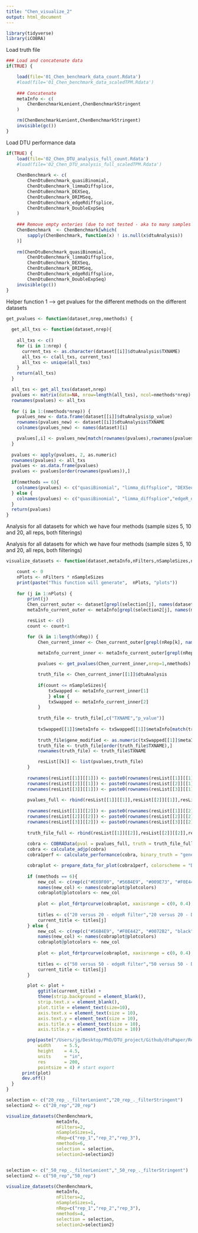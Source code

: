 ```yaml
---
title: "Chen_visualize_2"
output: html_document
---
```


```r
library(tidyverse)
library(iCOBRA)
```

Load truth file

```r
### Load and concatenate data
if(TRUE) {

    load(file='01_Chen_benchmark_data_count.Rdata')
    #load(file='01_Chen_benchmark_data_scaledTPM.Rdata')
    
    ### Concatenate
    metaInfo <- c(
        ChenBenchmarkLenient,ChenBenchmarkStringent
    )

    rm(ChenBenchmarkLenient,ChenBenchmarkStringent)
    invisible(gc()) 
}
```

Load DTU performance data

```r
if(TRUE) {
    load(file='02_Chen_DTU_analysis_full_count.Rdata')
    #load(file='02_Chen_DTU_analysis_full_scaledTPM.Rdata')
  
    ChenBenchmark <- c(
        ChenDtuBenchmark_quasiBinomial,
        ChenDtuBenchmark_limmaDiffsplice,
        ChenDtuBenchmark_DEXSeq,
        ChenDtuBenchmark_DRIMSeq,
        ChenDtuBenchmark_edgeRdiffsplice,
        ChenDtuBenchmark_DoubleExpSeq
    )
    
    ### Remove empty enteries (due to not tested - aka to many samples for reasonable runtime)
    ChenBenchmark  <- ChenBenchmark[which(
        sapply(ChenBenchmark, function(x) ! is.null(x$dtuAnalysis))
    )]
    
    rm(ChenDtuBenchmark_quasiBinomial,
        ChenDtuBenchmark_limmaDiffsplice,
        ChenDtuBenchmark_DEXSeq,
        ChenDtuBenchmark_DRIMSeq,
        ChenDtuBenchmark_edgeRdiffsplice,
        ChenDtuBenchmark_DoubleExpSeq)
    invisible(gc())
}
```

Helper function 1 --> get pvalues for the different methods on the different datasets

```r
get_pvalues <- function(dataset,nrep,nmethods) {
  
  get_all_txs <- function(dataset,nrep){
  
    all_txs <- c()
    for (i in 1:nrep) {
      current_txs <- as.character(dataset[[i]]$dtuAnalysis$TXNAME)
      all_txs <- c(all_txs, current_txs)
      all_txs <- unique(all_txs)
    }
    return(all_txs)
  }

  all_txs <- get_all_txs(dataset,nrep)
  pvalues <- matrix(data=NA, nrow=length(all_txs), ncol=nmethods*nrep)
  rownames(pvalues) <- all_txs
  
  for (i in 1:(nmethods*nrep)) {
    pvalues_new <- data.frame(dataset[[i]]$dtuAnalysis$p_value)
    rownames(pvalues_new) <- dataset[[i]]$dtuAnalysis$TXNAME
    colnames(pvalues_new) <- names(dataset)[i]

    pvalues[,i] <- pvalues_new[match(rownames(pvalues),rownames(pvalues_new)),1]
  }
  
  pvalues <- apply(pvalues, 2, as.numeric)
  rownames(pvalues) <- all_txs
  pvalues <- as.data.frame(pvalues)
  pvalues <- pvalues[order(rownames(pvalues)),]
  
  if(nmethods == 6){
    colnames(pvalues) <- c("quasiBinomial", "limma_diffsplice", "DEXSeq", "DRIMSeq","edgeR_diffsplice", "DoubleExpSeq")
  } else {
    colnames(pvalues) <- c("quasiBinomial", "limma_diffsplice","edgeR_diffsplice", "DoubleExpSeq")
  }
  return(pvalues)
}
```


Analysis for all datasets for which we have four methods (sample sizes 5, 10 and 20, all reps, both filterings)


Analysis for all datasets for which we have four methods (sample sizes 5, 10 and 20, all reps, both filterings)

```r
visualize_datasets <- function(dataset,metaInfo,nFilters,nSampleSizes,nRep,nmethods,selection,selection2) {

    count <- 0
    nPlots <- nFilters * nSampleSizes
    print(paste("This function will generate",  nPlots, "plots"))
  
    for (j in 1:nPlots) {
        print(j)
        Chen_current_outer <- dataset[grepl(selection[j], names(dataset))]
        metaInfo_current_outer <- metaInfo[grepl(selection2[j], names(metaInfo))]

        resList <- c()
        count <- count+1

        for (k in 1:length(nRep)) {
            Chen_current_inner <- Chen_current_outer[grepl(nRep[k], names(Chen_current_outer))]

            metaInfo_current_inner <- metaInfo_current_outer[grepl(nRep[k], names(metaInfo_current_outer))]
    
            pvalues <- get_pvalues(Chen_current_inner,nrep=1,nmethods)

            truth_file <- Chen_current_inner[[1]]$dtuAnalysis
    
            if(count <= nSampleSizes){
                txSwapped <- metaInfo_current_inner[1]          
                } else {
                txSwapped <- metaInfo_current_inner[2]
            }
    
            truth_file <- truth_file[,c("TXNAME","p_value")]
    
            txSwapped[[1]]$metaInfo <- txSwapped[[1]]$metaInfo[match(truth_file$TXNAME,txSwapped[[1]]$metaInfo$TXNAME),]
    
            truth_file$gene_modified <- as.numeric(txSwapped[[1]]$metaInfo$txSwapped)
            truth_file <- truth_file[order(truth_file$TXNAME),]
            rownames(truth_file) <- truth_file$TXNAME

            resList[[k]] <- list(pvalues,truth_file)
        }
        
        rownames(resList[[1]][[1]]) <- paste0(rownames(resList[[1]][[1]]), "_1")
        rownames(resList[[2]][[1]]) <- paste0(rownames(resList[[2]][[1]]), "_2")
        rownames(resList[[3]][[1]]) <- paste0(rownames(resList[[3]][[1]]), "_3")
        
        pvalues_full <- rbind(resList[[1]][[1]],resList[[2]][[1]],resList[[3]][[1]])
        
        rownames(resList[[1]][[2]]) <- paste0(rownames(resList[[1]][[2]]), "_1")
        rownames(resList[[2]][[2]]) <- paste0(rownames(resList[[2]][[2]]), "_2")
        rownames(resList[[3]][[2]]) <- paste0(rownames(resList[[3]][[2]]), "_3")
        
        truth_file_full <- rbind(resList[[1]][[2]],resList[[2]][[2]],resList[[3]][[2]])
        
        cobra <- COBRAData(pval = pvalues_full, truth = truth_file_full)
        cobra <- calculate_adjp(cobra)
        cobra1perf <- calculate_performance(cobra, binary_truth = "gene_modified", cont_truth = "none", splv = "none", aspects = c("fdrtpr", "fdrtprcurve", "overlap"))

        cobraplot <- prepare_data_for_plot(cobra1perf, colorscheme = "Dark2", facetted = TRUE)
        
        if (nmethods == 6){
            new_col <- c(rep(c("#E69F00", "#56B4E9", "#009E73", "#F0E442", "#0072B2", "black", "#999999"),4),rep("white",14))
            names(new_col) <- names(cobraplot@plotcolors)
            cobraplot@plotcolors <- new_col
    
            plot <- plot_fdrtprcurve(cobraplot, xaxisrange = c(0, 0.4), yaxisrange = c(0,1))
    
            titles <- c("20 versus 20 - edgeR filter","20 versus 20 - DRIMSeq filter")
            current_title <- titles[j]
        } else {
            new_col <- c(rep(c("#56B4E9", "#F0E442", "#0072B2", "black", "#999999"),4),rep("white",10))
            names(new_col) <- names(cobraplot@plotcolors)
            cobraplot@plotcolors <- new_col
    
            plot <- plot_fdrtprcurve(cobraplot, xaxisrange = c(0, 0.4), yaxisrange = c(0.4,1))
    
            titles <- c("50 versus 50 - edgeR filter","50 versus 50 - DRIMSeq filter")
            current_title <- titles[j]
        }

        plot <- plot + 
            ggtitle(current_title) +
            theme(strip.background = element_blank(),
            strip.text.x = element_blank(),
            plot.title = element_text(size=10),
            axis.text.x = element_text(size = 10),
            axis.text.y = element_text(size = 10),
            axis.title.x = element_text(size = 10),
            axis.title.y = element_text(size = 10))

        png(paste("/Users/jg/Desktop/PhD/DTU_project/Github/dtuPaper/Results/Chen_benchmark/plot_icobra_tpm_", selection2[j], "_", sub("^[^f]*", "", selection[j]), ".png", sep = ""),
            width     = 5.5,
            height    = 4.5,
            units     = "in",
            res       = 200,
            pointsize = 4) # start export
      print(plot)
      dev.off()
  }
}
```

```r
selection <- c("20_rep_._filterLenient","20_rep_._filterStringent")
selection2 <- c("20_rep","20_rep")

visualize_datasets(ChenBenchmark,
                   metaInfo,
                   nFilters=2,
                   nSampleSizes=1,
                   nRep=c("rep_1","rep_2","rep_3"),
                   nmethods=6,
                   selection = selection,
                   selection2=selection2)


selection <- c("_50_rep_._filterLenient","_50_rep_._filterStringent")
selection2 <- c("50_rep","50_rep")

visualize_datasets(ChenBenchmark,
                   metaInfo,
                   nFilters=2,
                   nSampleSizes=1,
                   nRep=c("rep_1","rep_2","rep_3"),
                   nmethods=4,
                   selection = selection,
                   selection2=selection2)
```




